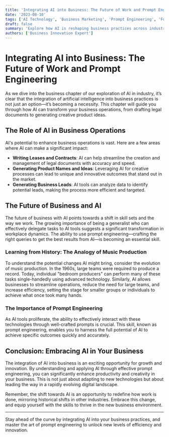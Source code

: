 ```yaml
---
title: 'Integrating AI into Business: The Future of Work and Prompt Engineering'
date: '2023-08-10'
tags: ['AI Technology', 'Business Marketing', 'Prompt Engineering', 'Future Skills']
draft: false
summary: 'Explore how AI is reshaping business practices across industries, from writing contracts to generating innovative product ideas. Learn the critical skill of prompt engineering to effectively leverage AI in your business operations.'
authors: ['Business Innovation Expert']
---
```


# Integrating AI into Business: The Future of Work and Prompt Engineering

As we dive into the business chapter of our exploration of AI in industry, it’s clear that the integration of artificial intelligence into business practices is not just an option—it’s becoming a necessity. This chapter will guide you through how AI can transform your business operations, from drafting legal documents to generating creative product ideas.

## The Role of AI in Business Operations

AI's potential to enhance business operations is vast. Here are a few areas where AI can make a significant impact:

- **Writing Leases and Contracts**: AI can help streamline the creation and management of legal documents with accuracy and speed.
- **Generating Product Names and Ideas**: Leveraging AI for creative processes can lead to unique and innovative outcomes that stand out in the market.
- **Generating Business Leads**: AI tools can analyze data to identify potential leads, making the process more efficient and targeted.

## The Future of Business and AI

The future of business with AI points towards a shift in skill sets and the way we work. The growing importance of being a generalist who can effectively delegate tasks to AI tools suggests a significant transformation in workplace dynamics. The ability to use prompt engineering—crafting the right queries to get the best results from AI—is becoming an essential skill.

### Learning from History: The Analogy of Music Production

To understand the potential changes AI might bring, consider the evolution of music production. In the 1960s, large teams were required to produce a record. Today, individual "bedroom producers" can perform many of these tasks single-handedly using advanced technology. Similarly, AI allows businesses to streamline operations, reduce the need for large teams, and increase efficiency, setting the stage for smaller groups or individuals to achieve what once took many hands.

### The Importance of Prompt Engineering

As AI tools proliferate, the ability to effectively interact with these technologies through well-crafted prompts is crucial. This skill, known as prompt engineering, enables you to harness the full potential of AI to achieve specific outcomes quickly and accurately.

## Conclusion: Embracing AI in Your Business

The integration of AI into business is an exciting opportunity for growth and innovation. By understanding and applying AI through effective prompt engineering, you can significantly enhance productivity and creativity in your business. This is not just about adapting to new technologies but about leading the way in a rapidly evolving digital landscape.

Remember, the shift towards AI is an opportunity to redefine how work is done, mirroring historical shifts in other industries. Embrace this change, and equip yourself with the skills to thrive in the new business environment.

---

Stay ahead of the curve by integrating AI into your business practices, and master the art of prompt engineering to unlock new levels of efficiency and innovation.
